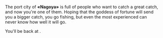 
The port city of **«Nagoya»** is full of people who want to catch a great catch, and now you're one of them. Hoping that the goddess of fortune will send you a bigger catch, you go fishing, but even the most experienced can never know how well it will go.

You'll be back at **<FishingJobTimer />**.
